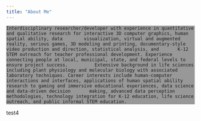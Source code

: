 ```yaml
---
title: "About Me"
---
```

<head>
<style>
body {
    background-image: url("graphics/img/palms.jpg");
}

.textbox{
  background:rgba(0,0,0,0.4);
  text-align:left;
}
.textbox p{
  font-family:arial;
  text-align:left;
  font-size:26px;
  font-weight:normal;
  color:#ffffff;
}

</style>
</head>

<div class="textbox">
    Interdisciplinary researcher/developer with experience in quantitative and qualitative research for interactive 3D computer graphics, human spatial ability, data        visualization, virtual and augmented reality, serious games, 3D modeling and printing, documentary-style video production and direction, statistical analysis, and       K-12 STEM outreach for teacher professional development. Experience connecting people at local, municipal, state, and federal levels to ensure project success.          Extensive background in life sciences including plant physiology and molecular biology with associated laboratory techniques. Career interests include human-computer     interactions and interfaces, applications of human spatial ability research to gaming and immersive educational experiences, data science and data-driven decision       making, advanced data perception methodologies, technology integration for K-12 education, life science outreach, and public informal STEM education.
</div>


test4



